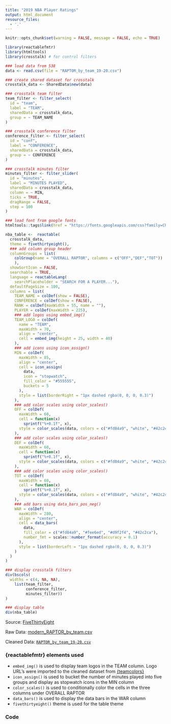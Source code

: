 ```yaml
---
title: "2019 NBA Player Ratings"
output: html_document 
resource_files:
  - '.'
---
```


```r
knitr::opts_chunk$set(warning = FALSE, message = FALSE, echo = TRUE)
```

```r
library(reactablefmtr)
library(htmltools)
library(crosstalk) # for control filters

### load data from 538
data <- read.csv(file = "RAPTOR_by_team_19-20.csv")

### create shared dataset for crosstalk
crosstalk_data <- SharedData$new(data)

### crosstalk team filter
team_filter <- filter_select(
  id = "team",
  label = "TEAM",
  sharedData = crosstalk_data,
  group = ~ TEAM_NAME
)

### crosstalk conference filter
conference_filter <- filter_select(
  id = "conf",
  label = "CONFERENCE",
  sharedData = crosstalk_data,
  group = ~ CONFERENCE
)

### crosstalk minutes filter
minutes_filter <- filter_slider(
  id = "minutes",
  label = "MINUTES PLAYED",
  sharedData = crosstalk_data,
  column = ~ MIN,
  ticks = TRUE,
  dragRange = FALSE,
  step = 100
)

### load font from google fonts
htmltools::tags$link(href = "https://fonts.googleapis.com/css?family=Chivo:400,600,700&display=swap", rel = "stylesheet")

nba_table <-  reactable(
  crosstalk_data,
  theme = fivethirtyeight(),
  ### add column group header
  columnGroups = list(
    colGroup(name = "OVERALL RAPTOR", columns = c("OFF","DEF","TOT"))
    ),
  showSortIcon = FALSE,
  searchable = TRUE,
  language = reactableLang(
    searchPlaceholder = "SEARCH FOR A PLAYER..."),
  defaultPageSize = 100,
  columns = list(
    TEAM_NAME = colDef(show = FALSE),
    CONFERENCE = colDef(show = FALSE),
    RANK = colDef(maxWidth = 55, name = ""),
    PLAYER = colDef(maxWidth = 225),
    ### add logos using embed_img()
    TEAM_LOGO = colDef(
      name = "TEAM",
      maxWidth = 70,
      align = "center",
      cell = embed_img(height = 25, width = 40)
    ),
    ### add icons using icon_assign()
    MIN = colDef(
      maxWidth = 85,
      align = "center",
      cell = icon_assign(
        data,
        icon = "stopwatch",
        fill_color = "#555555",
        buckets = 5
      ),
      style = list(borderRight = "1px dashed rgba(0, 0, 0, 0.3)")
    ),
    ### add color scales using color_scales()
    OFF = colDef(
      maxWidth = 60,
      cell = function(x)
        sprintf("%+0.1f", x),
      style = color_scales(data, colors = c("#fd84a9", "white", "#42c2ca"))
    ),
    ### add color scales using color_scales()
    DEF = colDef(
      maxWidth = 60,
      cell = function(x)
        sprintf("%+0.1f", x),
      style = color_scales(data, colors = c("#fd84a9", "white", "#42c2ca"))
    ),
    ### add color scales using color_scales()
    TOT = colDef(
      maxWidth = 60,
      cell = function(x)
        sprintf("%+0.1f", x),
      style = color_scales(data, colors = c("#fd84a9", "white", "#42c2ca"))
    ),
    ### add bars using data_bars_pos_neg()
    WAR = colDef(
      maxWidth = 280,
      align = "center",
      cell = data_bars(
        data,
        fill_color = c("#fd84a9", "#fee6ed", "#d9f2f4", "#42c2ca"),
        number_fmt = scales::number_format(accuracy = 0.1)
      ),
      style = list(borderLeft = "1px dashed rgba(0, 0, 0, 0.3)")
    )
  )
)

### display crosstalk filters
div(bscols(
  widths = c(4, NA, NA),
    list(team_filter,
         conference_filter,
         minutes_filter))
)

### display table
div(nba_table)
```

Source: [FiveThirtyEight](https://projects.fivethirtyeight.com/nba-player-ratings/)

Raw Data: [modern_RAPTOR_by_team.csv](https://github.com/fivethirtyeight/data/blob/master/nba-raptor/modern_RAPTOR_by_team.csv)

Cleaned Data: [`RAPTOR_by_team_19-20.csv`](https://github.com/kcuilla/reactablefmtr/blob/main/vignettes/RAPTOR_by_team_19-20.csv) 

### {reactablefmtr} elements used

- `embed_img()` is used to display team logos in the TEAM column. Logo URL's were imported to the cleaned dataset from [{teamcolors}](https://github.com/beanumber/teamcolors)
- `icon_assign()` is used to bucket the number of minutes played into five groups and display as stopwatch icons in the MIN column
- `color_scales()` is used to conditionally color the cells in the three columns under OVERALL RAPTOR
- `data_bars()` is used to display the data bars in the WAR column
- `fivethirtyeight()` theme is used for the table theme

### Code

```r
```

